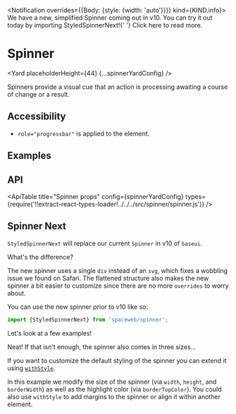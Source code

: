 <!--
Copyright (c) 2018-2020 Uber Technologies, Inc.

This source code is licensed under the MIT license found in the
LICENSE file in the root directory of this source tree.
-->








<Notification overrides={{Body: {style: {width: 'auto'}}}} kind={KIND.info}>
  We have a new, simplified Spinner coming out in v10. You can try it out today
  by importing StyledSpinnerNext!{' '}
  <StyledLink href="#spinner-next">Click here to read more</StyledLink>.
</Notification>

# Spinner

<Yard placeholderHeight={44} {...spinnerYardConfig} />

Spinners provide a visual cue that an action is processing awaiting a course of change or a result.

## Accessibility

- `role="progressbar"` is applied to the element.

## Examples

<Example title="Spinner basic usage" path="spinner/basic.js">
  <SpinnerBasic />
</Example>

<Example title="Spinner with Negative Color" path="spinner/negative.js">
  <SpinnerNegative />
</Example>

<Example title="Spinner with different size" path="spinner/with-size.js">
  <SpinnerWithSize />
</Example>

<Example title="Spinner With Overrides" path="spinner/with-overrides.js">
  <SpinnerWithOverrides />
</Example>

## API

<ApiTable
  title="Spinner props"
  config={spinnerYardConfig}
  types={require('!!extract-react-types-loader!../../../src/spinner/spinner.js')}
/>

<Exports
  component={SpinnerExports}
  title="Spinner exports"
  path="baseui/spinner"
/>

## Spinner Next

`StyledSpinnerNext` will replace our current `Spinner` in v10 of `baseui`.

What's the difference?

The new spinner uses a single `div` instead of an `svg`, which fixes a wobbling issue we found on Safari. The flattened structure also makes the new spinner a bit easier to customize since there are no more `overrides` to worry about.

You can use the new spinner prior to v10 like so:

```js
import {StyledSpinnerNext} from 'spaceweb/spinner';
```

Let's look at a few examples!

<Example title="Basic" path="spinner/next-basic.js">
  <SpinnerNextBasic />
</Example>

Neat! If that isn't enough, the spinner also comes in three sizes...

<Example title="Sizes" path="spinner/next-size.js">
  <SpinnerNextSize />
</Example>

If you want to customize the default styling of the spinner you can extend it using [`withStyle`](/blog/base-web-v8/#themed-withstyle-function).

<Example title="Customizing" path="spinner/next-custom.js">
  <SpinnerNextCustom />
</Example>

In this example we modify the size of the spinner (via `width`, `height`, and `borderWidth`) as well as the highlight color (via `borderTopColor`). You could also use `withStyle` to add margins to the spinner or align it within another element.
